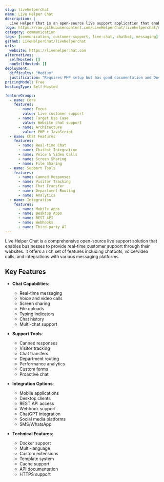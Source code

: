 ```yaml
---
slug: livehelperchat
name: Live Helper Chat
description: |
  Live Helper Chat is an open-source live support application that enables real-time customer support through web chat. It features a comprehensive set of tools including chatbots, voice/video calls, mobile apps, and integrations with popular messaging platforms.
logo: https://raw.githubusercontent.com/LiveHelperChat/livehelperchat/master/lhc_web/design/defaulttheme/images/general/logo.png
category: communication
tags: [communication, customer-support, live-chat, chatbot, messaging]
github: LiveHelperChat/livehelperchat
urls:
  website: https://livehelperchat.com
alternatives:
  selfHosted: []
  nonSelfHosted: []
deployment:
  difficulty: "Medium"
  justification: "Requires PHP setup but has good documentation and Docker support."
pricingModel: Free
hostingType: Self-Hosted

featureGroups:
  - name: Core
    features:
      - name: Focus
        value: Live customer support
      - name: Target Use Case
        value: Website chat support
      - name: Architecture
        value: PHP + JavaScript
  - name: Chat Features
    features:
      - name: Real-time Chat
      - name: Chatbot Integration
      - name: Voice & Video Calls
      - name: Screen Sharing
      - name: File Sharing
  - name: Support Tools
    features:
      - name: Canned Responses
      - name: Visitor Tracking
      - name: Chat Transfer
      - name: Department Routing
      - name: Analytics
  - name: Integration
    features:
      - name: Mobile Apps
      - name: Desktop Apps
      - name: REST API
      - name: Webhooks
      - name: Third-party AI
---
```


Live Helper Chat is a comprehensive open-source live support solution that enables businesses to provide real-time customer support through their websites. It offers a rich set of features including chatbots, voice/video calls, and integrations with various messaging platforms.

## Key Features

- **Chat Capabilities**:

  - Real-time messaging
  - Voice and video calls
  - Screen sharing
  - File uploads
  - Typing indicators
  - Chat history
  - Multi-chat support

- **Support Tools**:

  - Canned responses
  - Visitor tracking
  - Chat transfers
  - Department routing
  - Performance analytics
  - Custom forms
  - Proactive chat

- **Integration Options**:

  - Mobile applications
  - Desktop clients
  - REST API access
  - Webhook support
  - ChatGPT integration
  - Social media platforms
  - SMS/WhatsApp

- **Technical Features**:
  - Docker support
  - Multi-language
  - Custom extensions
  - Template system
  - Cache support
  - API documentation
  - HTTPS support
